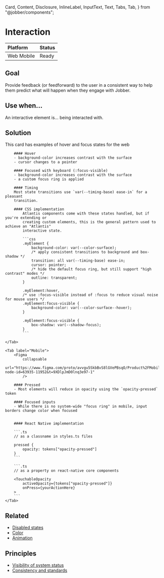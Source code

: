   Card,
  Content,
  Disclosure,
  InlineLabel,
  InputText,
  Text,
  Tabs,
  Tab,
} from "@jobber/components";

<Meta title="Patterns/Interaction" />

# Interaction

| **Platform**                                                     | **Status**                                     |
| :--------------------------------------------------------------- | :--------------------------------------------- |
| <InlineLabel>Web</InlineLabel> <InlineLabel>Mobile</InlineLabel> | <InlineLabel color="green">Ready</InlineLabel> |

## Goal

Provide feedback (or feedforward) to the user in a consistent way to help them
predict what will happen when they engage with Jobber.

## Use when...

An interactive element is... being interacted with.

## Solution

<Tabs>
    <Tab label="Web">
        <Canvas>
        <Card header="Interactive element example" url="#">
            <Content>
            <Text>This card has examples of hover and focus states for the web</Text>
            <InputText placeholder="Inputs change too" />
            </Content>
        </Card>
        </Canvas>

        #### Hover
        - background-color increases contrast with the surface
        - cursor changes to a pointer

        #### Focused with keyboard (:focus-visible)
        - background-color increases contrast with the surface
        - a custom focus ring is applied

        #### Timing
        Most state transitions use `var(--timing-base) ease-in` for a pleasant
        transition.

        #### CSS implementation
            Atlantis components come with these states handled, but if you're extending or
            creating custom elements, this is the general pattern used to achieve an "Atlantis"
            interactive state.

            ```css
            .myElement {
                background-color: var(--color-surface);
                /* apply consistent transitions to background and box-shadow */
                transition: all var(--timing-base) ease-in;
                cursor: pointer;
                /* hide the default focus ring, but still support "high contrast" modes */
                outline: transparent;
            }

            .myElement:hover,
            /* use :focus-visible instead of :focus to reduce visual noise for mouse users */
            .myElement:focus-visible {
                background-color: var(--color-surface--hover);
            }

            .myElement:focus-visible {
                box-shadow: var(--shadow-focus);
            }
            ```

    </Tab>

    <Tab label="Mobile">
        <Figma
            collapsable
            url="https://www.figma.com/proto/avvgu5SkbBvS8lGVePBsqO/Product%2FMobile?node-id=63935-11952&t=9XDlpJmD0lnq3e97-1"
            />

        #### Pressed
        - Most elements will reduce in opacity using the `opacity-pressed` token

        #### Focused inputs
        - While there is no system-wide "focus ring" in mobile, input borders change color when focused


        #### React Native implementation

        ```.ts
        // as a classname in styles.ts files

        pressed {
            opacity: tokens["opacity-pressed"]
        }
        ```

        ```.ts
        // as a property on react-native core components

        <TouchableOpacity
            activeOpacity={tokens["opacity-pressed"]}
            onPress={yourActionHere}
        >
        ```
    </Tab>

</Tabs>

## Related

- [Disabled states](../patterns/disabled-states)
- [Color](../design/color)
- [Animation](../design/animation)

## Principles

- [Visibility of system status](https://www.nngroup.com/articles/visibility-system-status/)
- [Consistency and standards](https://www.nngroup.com/articles/consistency-and-standards/)
